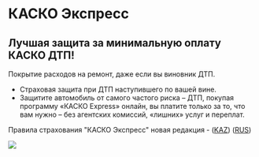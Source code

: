 <div class="max-w-4xl py-10 mx-auto">

# КАСКО Экспресс

## Лучшая защита за минимальную оплату КАСКО ДТП!

Покрытие расходов на ремонт, даже если вы виновник ДТП.

- Страховая защита при ДТП наступившего по вашей вине.
- Защитите автомобиль от самого частого риска – ДТП, покупая программу «КАСКО Express» онлайн, вы платите только за то, что вам нужно – без агентских комиссий, «лишних» услуг и переплат.

Правила страхования "КАСКО Экспресс" новая редакция - ([KAZ](https://www.nsk.kz/media/rules/%D0%90%D0%B2%D1%82%D0%BE%D0%BA%D3%A9%D0%BB%D1%96%D0%BA%20%D0%B6%D3%99%D0%BD%D0%B5%20%D3%A9%D0%B7%D0%B3%D0%B5%20%D0%B4%D0%B5%20%D0%BA%D3%A9%D0%BB%D1%96%D0%BA%20%D2%9B%D2%B1%D1%80%D0%B0%D0%BB%D0%B4%D0%B0%D1%80%D1%8B%D0%BD%20%D0%B5%D1%80%D1%96%D0%BA%D1%82%D1%96%20%D1%81%D0%B0%D2%9B%D1%82%D0%B0%D0%BD%D0%B4%D1%8B%D1%80%D1%83%20%D0%B5%D1%80%D0%B5%D0%B6%D0%B5%D0%BB%D0%B5%D1%80%D1%96%20%D0%9A%D0%90%D0%A1%D0%9A%D0%9E%20%D0%AD%D0%BA%D1%81%D0%BF%D1%80%D0%B5%D1%81%D1%81%20KAZ_1699955007.pdf)) ([RUS](https://www.nsk.kz/media/rules/%D0%9F%D1%80%D0%B0%D0%B2%D0%B8%D0%BB%D0%B0%20%D0%B4%D0%BE%D0%B1%D1%80%D0%BE%D0%B2%D0%BE%D0%BB%D1%8C%D0%BD%D0%BE%D0%B3%D0%BE%20%D1%81%D1%82%D1%80%D0%B0%D1%85%D0%BE%D0%B2%D0%B0%D0%BD%D0%B8%D1%8F%20%D0%B0%D0%B2%D1%82%D0%BE%D0%BC%D0%BE%D0%B1%D0%B8%D0%BB%D1%8C%D0%BD%D1%8B%D1%85%20%D0%B8%20%D0%BF%D1%80%D0%BE%D1%87%D0%B8%D1%85%20%D1%82%D1%80%D0%B0%D0%BD%D1%81%D0%BF%D0%BE%D1%80%D1%82%D0%BD%D1%8B%D1%85%20%D1%81%D1%80%D0%B5%D0%B4%D1%81%D1%82%D0%B2_1699845682.pdf))

![](https://www.nsk.kz/media/products/ej/1645066894kcatp.png)

</div>
